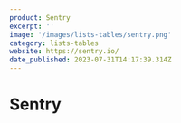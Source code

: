 ```yaml
---
product: Sentry
excerpt: ''
image: '/images/lists-tables/sentry.png'
category: lists-tables
website: https://sentry.io/
date_published: 2023-07-31T14:17:39.314Z
---
```



# Sentry

<ContentCard
	client:load
	alt='Sentry List/Table'
	aspectRatio='16:9'
	src={frontmatter.image}
	width={1280}
/>
